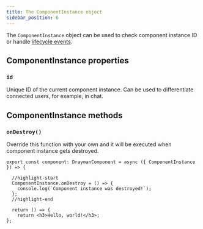 ```yaml
---
title: The ComponentInstance object
sidebar_position: 6
---
```


The `ComponentInstance` object can be used to check component instance ID or handle [lifecycle events](../component-lifecycle).

## ComponentInstance properties

### `id`

Unique ID of the current component instance. Can be used to differentiate connected users, for example, in chat.

## ComponentInstance methods

### `onDestroy()`

Override this function with your own and it will be executed when component instance gets destroyed.

```tsx title="src/components/home.tsx"
export const component: DraymanComponent = async ({ ComponentInstance }) => {

  //highlight-start
  ComponentInstance.onDestroy = () => {
    console.log(`Component instance was destroyed!`);
  };
  //highlight-end

  return () => {
    return <h3>Hello, world!</h3>;
};
```
